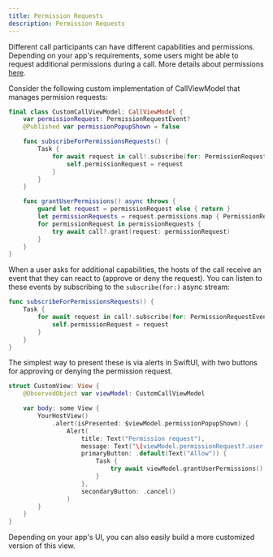 ```yaml
---
title: Permission Requests
description: Permission Requests
---
```


Different call participants can have different capabilities and permissions. Depending on your app's requirements, some users might be able to request additional permissions during a call. More details about permissions [here](../../guides/permissions-and-moderation).

Consider the following custom implementation of CallViewModel that manages permision requests:
```swift
final class CustomCallViewModel: CallViewModel {
	var permissionRequest: PermissionRequestEvent?
	@Published var permissionPopupShown = false

	func subscribeForPermissionsRequests() {
		Task {
			for await request in call!.subscribe(for: PermissionRequestEvent.self) {
				self.permissionRequest = request
			}
		}
	}

	func grantUserPermissions() async throws {
		guard let request = permissionRequest else { return }
		let permissionRequests = request.permissions.map { PermissionRequest(permission: $0, user: request.user.toUser, requestedAt: request.createdAt) }
		for permissionRequest in permissionRequests {
			try await call?.grant(request: permissionRequest)
		}
	}
}
```

When a user asks for additional capabilities, the hosts of the call receive an event that they can react to (approve or deny the request). You can listen to these events by subscribing to the `subscribe(for:)` async stream:

```swift
func subscribeForPermissionsRequests() {
	Task {
		for await request in call!.subscribe(for: PermissionRequestEvent.self) {
			self.permissionRequest = request
		}
	}
}
```

The simplest way to present these is via alerts in SwiftUI, with two buttons for approving or denying the permission request.

```swift
struct CustomView: View {
	@ObservedObject var viewModel: CustomCallViewModel

	var body: some View {
		YourHostView()
			.alert(isPresented: $viewModel.permissionPopupShown) {
				Alert(
					title: Text("Permission request"),
					message: Text("\(viewModel.permissionRequest?.user.name ?? "Someone") raised their hand to speak."),
					primaryButton: .default(Text("Allow")) {
						Task {
							try await viewModel.grantUserPermissions()
						}
					},
					secondaryButton: .cancel()
				)
		}
	}
}
```

Depending on your app's UI, you can also easily build a more customized version of this view.